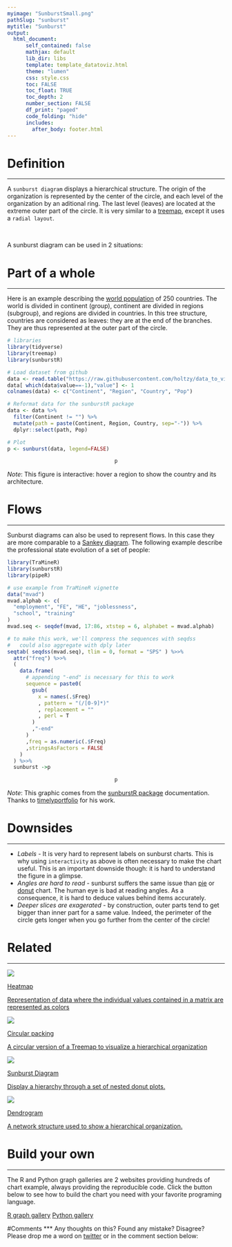 ```yaml
---
myimage: "SunburstSmall.png"
pathSlug: "sunburst"
mytitle: "Sunburst"
output:
  html_document:
      self_contained: false
      mathjax: default
      lib_dir: libs
      template: template_datatoviz.html
      theme: "lumen"
      css: style.css
      toc: FALSE
      toc_float: TRUE
      toc_depth: 2
      number_section: FALSE
      df_print: "paged"
      code_folding: "hide"
      includes:
        after_body: footer.html
---
```



<div class="mycontent">



# Definition {#definition}
***

A `sunburst diagram` displays a hierarchical structure. The origin of the organization is represented by the center of the circle, and each level of the organization by an aditional ring. The last level (leaves) are located at the extreme outer part of the circle. It is very similar to a [treemap](https://www.data-to-viz.com/graph/treemap.html), except it uses a `radial layout`.

<br>

A sunburst diagram can be used in 2 situations:




# Part of a whole
***
Here is an example describing the [world population](https://www.data-to-viz.com/story/SevCatOneNumNestedOneObsPerGroup.html) of 250 countries. The world is divided in continent (group), continent are divided in regions (subgroup), and regions are divided in countries. In this tree structure, countries are considered as leaves: they are at the end of the branches. They are thus represented at the outer part of the circle.

```r
# libraries
library(tidyverse)
library(treemap)
library(sunburstR)

# Load dataset from github
data <- read.table("https://raw.githubusercontent.com/holtzy/data_to_viz/master/Example_dataset/11_SevCatOneNumNestedOneObsPerGroup.csv", header=T, sep=";")
data[ which(data$value==-1),"value"] <- 1
colnames(data) <- c("Continent", "Region", "Country", "Pop")

# Reformat data for the sunburstR package
data <- data %>%
  filter(Continent != "") %>%
  mutate(path = paste(Continent, Region, Country, sep="-")) %>%
  dplyr::select(path, Pop)

# Plot
p <- sunburst(data, legend=FALSE)
```

<center>
```r
p
```
</center>

*Note*: This figure is interactive: hover a region to show the country and its architecture.





# Flows
***

Sunburst diagrams can also be used to represent flows. In this case they are more comparable to a [Sankey diagram](https://www.data-to-viz.com/graph/sankey.html). The following example describe the professional state evolution of a set of people:

```r
library(TraMineR)
library(sunburstR)
library(pipeR)

# use example from TraMineR vignette
data("mvad")
mvad.alphab <- c(
  "employment", "FE", "HE", "joblessness",
  "school", "training"
)
mvad.seq <- seqdef(mvad, 17:86, xtstep = 6, alphabet = mvad.alphab)

# to make this work, we'll compress the sequences with seqdss
#   could also aggregate with dply later
seqtab( seqdss(mvad.seq), tlim = 0, format = "SPS" ) %>>%
  attr("freq") %>>%
  (
    data.frame(
      # appending "-end" is necessary for this to work
      sequence = paste0(
        gsub(
          x = names(.$Freq)
          , pattern = "(/[0-9]*)"
          , replacement = ""
          , perl = T
        )
        ,"-end"
      )
      ,freq = as.numeric(.$Freq)
      ,stringsAsFactors = FALSE
    )
  ) %>>%
  sunburst ->p
```
<center>
```r
p
```
</center>

*Note*: This graphic comes from the [sunburstR package](http://www.buildingwidgets.com/blog/2015/7/2/week-26-sunburstr) documentation. Thanks to [timelyportfolio](https://twitter.com/timelyportfolio?lang=en) for his work.


# Downsides
***

- *Labels* - It is very hard to represent labels on sunburst charts. This is why using `interactivity` as above is often necessary to make the chart useful. This is an important downside though: it is hard to understand the figure in a glimpse.
- *Angles are hard to read* - sunburst suffers the same issue than [pie](https://www.data-to-viz/caveat/pie.html) or [donut](https://www.data-to-viz/caveat/pie.html) chart. The human eye is bad at reading angles. As a consequence, it is hard to deduce values behind items accurately.
- *Deeper slices are exagerated* - by construction, outer parts tend to get bigger than inner part for a same value. Indeed, the perimeter of the circle gets longer when you go further from the center of the circle!




# Related {#related}
***


<div class="row">
  <div class="col-lg-3 col-md-6 col-sm-6">
  <a href="http://www.data-to-viz.com/graph/heatmap.html" class="btn btn-primary mybtnrelated" style="margin-bottom:4px;white-space: normal !important;">
  <img  src="https://github.com/holtzy/data_to_viz/raw/master/img/section/HeatmapSmall.png">
  <p class="mytitlerelated">Heatmap</p>
  <p class="mytextrelated">Representation of data where the individual values contained in a matrix are represented as colors</p>
  </a>
  </div>
  <div class="col-lg-3 col-md-6 col-sm-6">
  <a href="https://www.data-to-viz.com/graph/circularpacking.html" class="btn btn-primary mybtnrelated" style="margin-bottom:4px;white-space: normal !important;">
  <img  src="https://github.com/holtzy/data_to_viz/raw/master/img/section/CircularPackingSmall.png">
  <p class="mytitlerelated">Circular packing</p>
  <p class="mytextrelated">A circular version of a Treemap to visualize a hierarchical organization</p>
  </a>
  </div>
  <div class="col-lg-3 col-md-6 col-sm-6">
  <a href="https://www.data-to-viz.com/graph/sunburst.html" class="btn btn-primary mybtnrelated" style="margin-bottom:4px;white-space: normal !important;">
  <img  src="https://github.com/holtzy/data_to_viz/raw/master/img/section/SunburstSmall.png">
  <p class="mytitlerelated">Sunburst Diagram</p>
  <p class="mytextrelated">Display a hierarchy through a set of nested donut plots.</p>
  </a>
  </div>
  <div class="col-lg-3 col-md-6 col-sm-6">
  <a href="http://www.data-to-viz.com/graph/dendrogram.html" class="btn btn-primary mybtnrelated" style="margin-bottom:4px;white-space: normal !important;">
  <img  src="https://github.com/holtzy/data_to_viz/raw/master/img/section/DendrogramSmall.png">
  <p class="mytitlerelated">Dendrogram</p>
  <p class="mytextrelated">A network structure used to show a hierarchical organization.</p>
  </a>
  </div>
</div>




# Build your own {#code}
***

The R and Python graph galleries are 2 websites providing hundreds of chart example, always providing the reproducible code. Click the button below to see how to build the chart you need with your favorite programing language.

<p>
<a href="https://www.r-graph-gallery.com" class="btn btn-primary">R graph gallery</a>
<a href="https://www.python-graph-gallery.com" class="btn btn-primary">Python gallery</a>
</p>



#Comments
***
Any thoughts on this? Found any mistake? Disagree? Please drop me a word on [twitter](https://twitter.com/R_Graph_Gallery) or in the comment section below:
<br>

</div>
